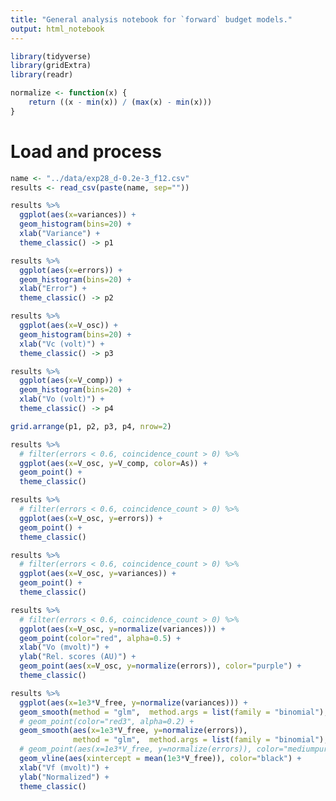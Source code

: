 ```yaml
---
title: "General analysis notebook for `forward` budget models."
output: html_notebook
---
```


```r
library(tidyverse)
library(gridExtra)
library(readr)

normalize <- function(x) {
    return ((x - min(x)) / (max(x) - min(x)))
}
```

# Load and process

```r
name <- "../data/exp28_d-0.2e-3_f12.csv"
results <- read_csv(paste(name, sep=""))
```

```r
results %>% 
  ggplot(aes(x=variances)) +
  geom_histogram(bins=20) + 
  xlab("Variance") +
  theme_classic() -> p1

results %>% 
  ggplot(aes(x=errors)) +
  geom_histogram(bins=20) + 
  xlab("Error") +
  theme_classic() -> p2

results %>% 
  ggplot(aes(x=V_osc)) +
  geom_histogram(bins=20) +
  xlab("Vc (volt)") +
  theme_classic() -> p3

results %>% 
  ggplot(aes(x=V_comp)) +
  geom_histogram(bins=20) +
  xlab("Vo (volt)") +
  theme_classic() -> p4

grid.arrange(p1, p2, p3, p4, nrow=2)
```


```r
results %>% 
  # filter(errors < 0.6, coincidence_count > 0) %>%
  ggplot(aes(x=V_osc, y=V_comp, color=As)) +
  geom_point() + 
  theme_classic()
```

```r
results %>% 
  # filter(errors < 0.6, coincidence_count > 0) %>%
  ggplot(aes(x=V_osc, y=errors)) +
  geom_point() + 
  theme_classic()
```

```r
results %>% 
  # filter(errors < 0.6, coincidence_count > 0) %>%
  ggplot(aes(x=V_osc, y=variances)) +
  geom_point() + 
  theme_classic()
```


```r
results %>% 
  # filter(errors < 0.6, coincidence_count > 0) %>%
  ggplot(aes(x=V_osc, y=normalize(variances))) +
  geom_point(color="red", alpha=0.5) + 
  xlab("Vo (mvolt)") +
  ylab("Rel. scores (AU)") +
  geom_point(aes(x=V_osc, y=normalize(errors)), color="purple") + 
  theme_classic()
```
```r
results %>% 
  ggplot(aes(x=1e3*V_free, y=normalize(variances))) +
  geom_smooth(method = "glm",  method.args = list(family = "binomial"), color="red3", alpha=0.5, se=FALSE, linetype="dashed") + 
  # geom_point(color="red3", alpha=0.2) + 
  geom_smooth(aes(x=1e3*V_free, y=normalize(errors)), 
              method = "glm",  method.args = list(family = "binomial"), color="mediumpurple", se=FALSE,linetype="dashed") + 
  # geom_point(aes(x=1e3*V_free, y=normalize(errors)), color="mediumpurple", alpha=0.2) + 
  geom_vline(aes(xintercept = mean(1e3*V_free)), color="black") +
  xlab("Vf (mvolt)") +
  ylab("Normalized") +
  theme_classic() 
```
